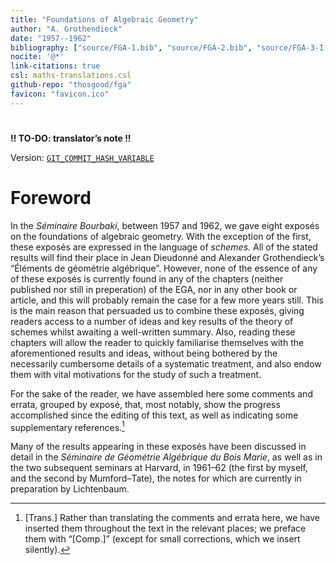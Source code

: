 ```yaml
--- 
title: "Foundations of Algebraic Geometry"
author: "A. Grothendieck"
date: "1957--1962"
bibliography: ["source/FGA-1.bib", "source/FGA-2.bib", "source/FGA-3-I.bib", "source/FGA-3-II.bib", "source/FGA-3-III.bib", "source/FGA-3-IV.bib", "source/FGA-3-V.bib", "source/FGA-3-VI.bib"]
nocite: '@*'
link-citations: true
csl: maths-translations.csl
github-repo: "thosgood/fga"
favicon: "favicon.ico"
---
```


# {-}

**!! TO-DO: translator's note !!**

Version: [`GIT_COMMIT_HASH_VARIABLE`](https://github.com/thosgood/translations/commit/GIT_COMMIT_HASH_VARIABLE)

# Foreword {-}

\oldpage{C-01}

In the _Séminaire Bourbaki_, between 1957 and 1962, we gave eight exposés on the foundations of algebraic geometry.
With the exception of the first, these exposés are expressed in the language of _schemes_.
All of the stated results will find their place in Jean Dieudonné and Alexander Grothendieck's "Éléments de géométrie algébrique".
However, none of the essence of any of these exposés is currently found in any of the chapters (neither published nor still in preperation) of the EGA, nor in any other book or article, and this will probably remain the case for a few more years still.
This is the main reason that persuaded us to combine these exposés, giving readers access to a number of ideas and key results of the theory of schemes whilst awaiting a well-written summary.
Also, reading these chapters will allow the reader to quickly familiarise themselves with the aforementioned results and ideas, without being bothered by the necessarily cumbersome details of a systematic treatment, and also endow them with vital motivations for the study of such a treatment.

For the sake of the reader, we have assembled here some comments and errata, grouped by exposé, that, most notably, show the progress accomplished since the editing of this text, as well as indicating some supplementary references.^[[Trans.] Rather than translating the comments and errata here, we have inserted them throughout the text in the relevant places; we preface them with "[Comp.]" (except for small corrections, which we insert silently).]

Many of the results appearing in these exposés have been discussed in detail in the _Séminaire de Géométrie Algébrique du Bois Marie_, as well as in the two subsequent seminars at Harvard, in 1961--62 (the first by myself, and the second by Mumford--Tate), the notes for which are currently in preparation by Lichtenbaum.
